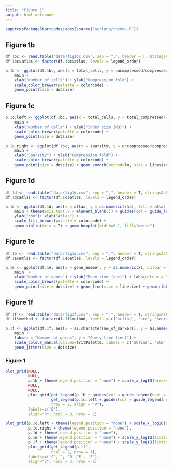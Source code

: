 ```yaml
---
title: "Figure 1"
output: html_notebook
---
```



```r
suppressPackageStartupMessages(source("scripts/themes.R"))
```

## Figure 1b
```r
df.1bc <- read.table("data/fig1bc.csv", sep = ",", header = T, stringsAsFactors = F)
df.1bc$atlas <- factor(df.1bc$atlas, levels = legend_order)

p.1b <- ggplot(df.1bc, aes(x = total_cells, y = uncompressed/compressed, colour = atlas)) + 
    main + 
    xlab('Number of cells') + ylab("Compression fold") + 
    scale_color_brewer(palette = colorcode) + 
    geom_point(size = dotsize)
```

## Figure 1c
```r
p.1c.left <- ggplot(df.1bc, aes(x = total_cells, y = total_compressed/1024^2, colour = atlas)) + 
    main + 
    xlab('Number of cells') + ylab("Index size (MB)") + 
    scale_color_brewer(palette = colorcode) + 
    geom_point(size = dotsize)

p.1c.right <- ggplot(df.1bc, aes(x = sparsity, y = uncompressed/compressed, colour = atlas)) + 
    main + 
    xlab("Sparsity") + ylab("Compression fold") + 
    scale_color_brewer(palette = colorcode) + 
    geom_point(size = dotsize) + geom_smooth(method=lm, size = linesize) 
```

## Figure 1d
```r
df.1d <- read.table("data/fig1d.csv", sep = ",", header = T, stringsAsFactors = F)
df.1d$atlas <- factor(df.1d$atlas, levels = legend_order)

p.1d <- ggplot(df.1d, aes(x = atlas, y = as.numeric(rho), fill = atlas)) + 
    main + theme(axis.text.x = element_blank()) + guides(col = guide_legend(ncol = 2)) +
    ylab("rho")+ xlab("Atlas") + 
    scale_fill_brewer(palette = colorcode) + 
    geom_violin(trim = T) + geom_boxplot(width=0.1, fill="white")
```

## Figure 1e
```r
df.1e <- read.table("data/fig1e.csv", sep = ",", header = T, stringsAsFactors = F)
df.1e$atlas <- factor(df.1e$atlas, levels = legend_order)

p.1e <- ggplot(df.1e, aes(x = gene_number, y = as.numeric(x), colour = atlas)) + 
    main  + 
    xlab("Number of genes") + ylab("Mean time (sec)") + labs(colour = "Atlas") + 
    scale_color_brewer(palette = colorcode) +
    geom_point(size = dotsize) + geom_line(size = linesize) + geom_ribbon(aes(ymin=df.1e$x + df.1e$se, ymax = df.1e$x - df.1e$se), linetype = 1, alpha = 0.1)
```

## Figure 1f
```r
df.1f <- read.table("data/fig1f.csv", sep = ",", header = T, stringsAsFactors = F)
df.1f$method <- factor(df.1f$method, levels = c('scfind', 'sce', 'seurat', 'loom'))

p.1f <- ggplot(df.1f, aes(x = as.character(no_of_markers), y = as.numeric(time), colour = method))  + 
    main + 
    labs(x = "Number of genes", y = "Query time (sec)") + 
    scale_colour_manual(values=tritPalette, labels = c("SCfind", "SCE", "Seurat", "Loom")) +
    geom_jitter(size = dotsize)
```

### Figure 1
```r
plot_grid(NULL, 
          NULL,
          p.1b + theme(legend.position = "none") + scale_x_log10(breaks = trans_breaks("log10", function(x) 10^x), labels = trans_format("log10", math_format(10^.x))),
          NULL, 
          NULL,
          plot_grid(get_legend(p.1b + guides(col = guide_legend(ncol = 2)) + theme(legend.key.size = unit(.5, "cm"))),
                    get_legend(p.1c.left + guides(col = guide_legend(ncol = 2)) + theme(legend.title=element_blank(), legend.key.size = unit(.5, "cm"))),
                    nrow = 2, align = "v"),
          labels=c('B'), 
          align="h", ncol = 3, nrow = 2)

plot_grid(p.1c.left + theme(legend.position = "none") + scale_x_log10(breaks = trans_breaks("log10", function(x) 10^x), labels = trans_format("log10", math_format(10^.x))), 
          p.1c.right + theme(legend.position = "none"), 
          p.1d + theme(legend.position = "none"),
          p.1e + theme(legend.position = "none") + scale_y_log10(limits = c(0.01, 3)),
          p.1f + theme(legend.position = "none") + scale_y_log10(limits = c(0.01, 15)),
          plot_grid(get_legend(p.1f), 
                    ncol = 2, nrow = 1),
          labels=c('C','', 'D','E', 'F'),
          align="v", ncol = 3, nrow = 2)
```
